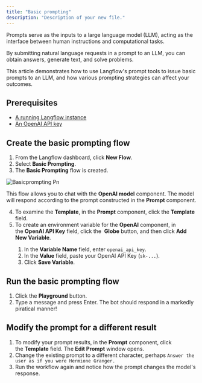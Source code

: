 ```yaml
---
title: "Basic prompting"
description: "Description of your new file."
---
```


Prompts serve as the inputs to a large language model (LLM), acting as the interface between human instructions and computational tasks.

By submitting natural language requests in a prompt to an LLM, you can obtain answers, generate text, and solve problems.

This article demonstrates how to use Langflow's prompt tools to issue basic prompts to an LLM, and how various prompting strategies can affect your outcomes.

## **Prerequisites**[**​**](https://docs.langflow.org/basic-prompting#prerequisites)

- [A running Langflow instance](https://docs.langflow.org/get-started-installation)
- [An OpenAI API key](https://platform.openai.com/)

## **Create the basic prompting flow**[**​**](https://docs.langflow.org/basic-prompting#create-the-basic-prompting-flow)

1. From the Langflow dashboard, click **New Flow**.
2. Select **Basic Prompting**.
3. The **Basic Prompting** flow is created.

![Basicprompting Pn](/images/basicprompting.png)

This flow allows you to chat with the **OpenAI model** component. The model will respond according to the prompt constructed in the **Prompt** component.

4. To examine the **Template**, in the **Prompt** component, click the **Template** field.
5. To create an environment variable for the **OpenAI** component, in the **OpenAI API Key** field, click the  <Icon icon="globe" color="#010101" />**Globe** button, and then click **Add New Variable**.
   1. In the **Variable Name** field, enter `openai_api_key`.
   2. In the **Value** field, paste your OpenAI API Key (`sk-...`).
   3. Click **Save Variable**.

## **Run the basic prompting flow**[**​**](https://docs.langflow.org/basic-prompting#run-the-basic-prompting-flow)

1. Click the **Playground** button.
2. Type a message and press Enter. The bot should respond in a markedly piratical manner\!

## **Modify the prompt for a different result**[**​**](https://docs.langflow.org/basic-prompting#modify-the-prompt-for-a-different-result)

1. To modify your prompt results, in the **Prompt** component, click the **Template** field. The **Edit Prompt** window opens.
2. Change the existing prompt to a different character, perhaps `Answer the user as if you were Hermione Granger.`
3. Run the workflow again and notice how the prompt changes the model's response.